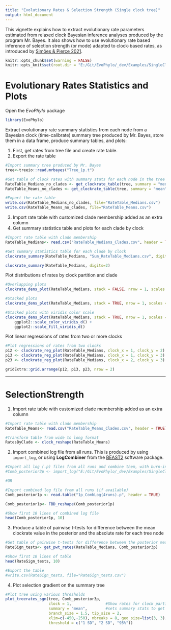 ```yaml
---
title: "Evolutionary Rates & Selection Strength (Single clock tree)"
output: html_document
---
```


This vignette explains how to extract evolutionary rate parameters estimated from relaxed clock Bayesian inference analyses produced by the program Mr. Bayes. It also shows how to use evolutionary rate based inference of selection strength (or mode) adapted to clock-based rates, as introduced by [Simões & Pierce 2021](https://www.nature.com/articles/s41559-021-01532-x). 

```r
knitr::opts_chunk$set(warning = FALSE)
knitr::opts_knit$set(root.dir = "E:/Git/EvoPhylo/_dev/Examples/SingleClockTree/")
```

# Evolutionary Rates Statistics and Plots

Open the *EvoPhylo* package

```r
library(EvoPhylo)
```

Extract evolutionary rate summary statistics from each node from a Bayesian clock (time-calibrate) summary tree produced by Mr. Bayes, store them in a data frame, produce summary tables, and plots:

1. First, get rates from tree file and create rate table. 
2. Export the rate table

```r
#Import summary tree produced by Mr. Bayes
tree<-treeio::read.mrbayes("Tree_1p.t")

#Get table of clock rates with summary stats for each node in the tree for each relaxed clock partition 
RateTable_Medians_no_clades <- get_clockrate_table(tree, summary = "median")
RateTable_Means_no_clades <- get_clockrate_table(tree, summary = "mean")

#Export the rate table
write.csv(RateTable_Medians_no_clades, file="RateTable_Medians.csv")
write.csv(RateTable_Means_no_clades, file="RateTable_Means.csv")
```

3. Import rate table with customized clade membership added as an extra column
4. Get summary statistics table and plots for each clade by clock 

```r
#Import rate table with clade membership 
RateTable_Medians<- read.csv("RateTable_Medians_Clades.csv", header = TRUE)

#Get summary statistics table for each clade by clock 
clockrate_summary(RateTable_Medians, "Sum_RateTable_Medians.csv", digits=2)
```

```r
clockrate_summary(RateTable_Medians, digits=2) 
```

Plot distributions of rates by clock partition and clade
```r
#Overlapping plots
clockrate_dens_plot(RateTable_Medians, stack = FALSE, nrow = 1, scales = "fixed")
```
```r
#Stacked plots
clockrate_dens_plot(RateTable_Medians, stack = TRUE, nrow = 1, scales = "fixed")
```

```r
#Stacked plots with viridis color scale
clockrate_dens_plot(RateTable_Medians, stack = TRUE, nrow = 1, scales = "fixed")+
    ggplot2::scale_color_viridis_d() +
    ggplot2::scale_fill_viridis_d()
```

Plot linear regressions of rates from two or more clocks

```r
#Plot regressions of rates from two clocks
p12 <- clockrate_reg_plot(RateTable_Medians, clock_x = 1, clock_y = 2)
p13 <- clockrate_reg_plot(RateTable_Medians, clock_x = 1, clock_y = 3)
p23 <- clockrate_reg_plot(RateTable_Medians, clock_x = 2, clock_y = 3)

gridExtra::grid.arrange(p12, p13, p23, nrow = 2)

```


---


# SelectionStrength

1. Import rate table with customized clade membership added as an extra column

```r
#Import rate table with clade membership 
RateTable_Means<- read.csv("RateTable_Means_Clades.csv", header = TRUE)

#Transform table from wide to long format
RatesByClade <- clock_reshape(RateTable_Means)
```


2. Import combined log file from all runs. This is produced by using `import_log`, or using **LogCombiner** from the [BEAST2](https://www.beast2.org/beagle-beast-2-in-cluster/index.html) software package.

```r
#Import all log (.p) files from all runs and combine them, with burn-in = 25% and downsampling to 2.5k trees in each log file
#Comb_posterior3p <- import_log("E:/Git/EvoPhylo/_dev/Examples/SingleClockTree/LogFiles3p", burnin = 0.25, downsample = 2500)

#OR

#Import combined log file from all runs (if available)
Comb_posterior1p <- read.table("1p_CombLog(4runs).p", header = TRUE)

Comb_posterior1p<- FBD_reshape(Comb_posterior1p)

#Show first 10 lines of combined log file
head(Comb_posterior1p, 10)
```

3. Produce a table of pairwise t-tests for difference between the mean clockrate value in the posterior and the absolute rate for each tree node
```r
#Get table of pairwise t-tests for difference between the posterior mean and the rate for each tree node
RateSign_tests<- get_pwt_rates(RateTable_Medians, Comb_posterior3p)

#Show first 10 lines of table
head(RateSign_tests, 10)

#Export the table
#write.csv(RateSign_tests, file="RateSign_tests.csv")
```

4. Plot selection gradient on the summary tree
```r
#Plot tree using various thresholds
plot_treerates_sgn(tree, Comb_posterior3p, 
                   clock = 1,               #Show rates for clock partition 1
                   summary = "mean",        #sets summary stats to get from summary tree nodes
                   branch_size = 1.5, tip_size = 2,                      #sets size for tree elements
                   xlim=c(-450,-250), nbreaks = 8, geo_size=list(3, 3),  #sets limits and breaks for geoscale
                   threshold = c("1 SD", "2 SD", "95%"))                 #sets threshold for selection mode

```
